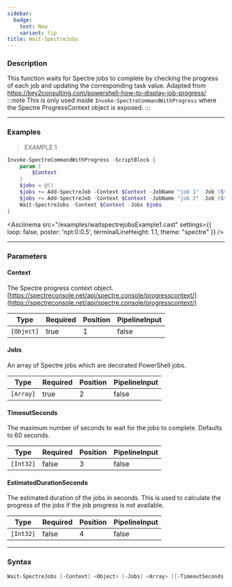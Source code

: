 ```yaml
---
sidebar:
  badge:
    text: New
    variant: tip
title: Wait-SpectreJobs
---
```





### Description

This function waits for Spectre jobs to complete by checking the progress of each job and updating the corresponding task value.
Adapted from https://key2consulting.com/powershell-how-to-display-job-progress/
:::note
This is only used inside `Invoke-SpectreCommandWithProgress` where the Spectre ProgressContext object is exposed.
:::

---

### Examples
> EXAMPLE 1

```powershell
Invoke-SpectreCommandWithProgress -ScriptBlock {
    param (
        $Context
    )
    $jobs = @()
    $jobs += Add-SpectreJob -Context $Context -JobName "job 1" -Job (Start-Job { Start-Sleep -Seconds 2 })
    $jobs += Add-SpectreJob -Context $Context -JobName "job 2" -Job (Start-Job { Start-Sleep -Seconds 4 })
    Wait-SpectreJobs -Context $Context -Jobs $jobs
}
```
<Asciinema
    src="/examples/waitspectrejobsExample1.cast"
    settings={{
        loop: false,
        poster: 'npt:0:0.5',
        terminalLineHeight: 1.1,
        theme: "spectre"
    }}
/>

---

### Parameters
#### **Context**
The Spectre progress context object.
[https://spectreconsole.net/api/spectre.console/progresscontext/](https://spectreconsole.net/api/spectre.console/progresscontext/)

|Type      |Required|Position|PipelineInput|
|----------|--------|--------|-------------|
|`[Object]`|true    |1       |false        |

#### **Jobs**
An array of Spectre jobs which are decorated PowerShell jobs.

|Type     |Required|Position|PipelineInput|
|---------|--------|--------|-------------|
|`[Array]`|true    |2       |false        |

#### **TimeoutSeconds**
The maximum number of seconds to wait for the jobs to complete. Defaults to 60 seconds.

|Type     |Required|Position|PipelineInput|
|---------|--------|--------|-------------|
|`[Int32]`|false   |3       |false        |

#### **EstimatedDurationSeconds**
The estimated duration of the jobs in seconds. This is used to calculate the progress of the jobs if the job progress is not available.

|Type     |Required|Position|PipelineInput|
|---------|--------|--------|-------------|
|`[Int32]`|false   |4       |false        |

---

### Syntax
```powershell
Wait-SpectreJobs [-Context] <Object> [-Jobs] <Array> [[-TimeoutSeconds] <Int32>] [[-EstimatedDurationSeconds] <Int32>] [<CommonParameters>]
```
